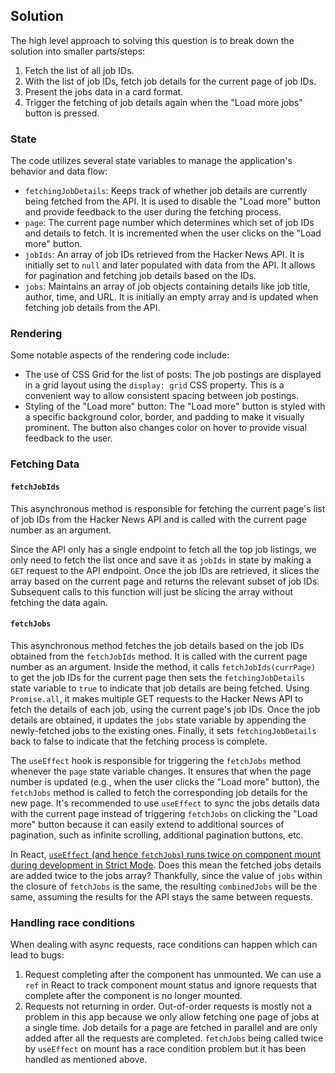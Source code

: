 
## Solution

The high level approach to solving this question is to break down the solution into smaller parts/steps:

1. Fetch the list of all job IDs.
1. With the list of job IDs, fetch job details for the current page of job IDs.
1. Present the jobs data in a card format.
1. Trigger the fetching of job details again when the "Load more jobs" button is pressed.

### State

The code utilizes several state variables to manage the application's behavior and data flow:

- `fetchingJobDetails`: Keeps track of whether job details are currently being fetched from the API. It is used to disable the "Load more" button and provide feedback to the user during the fetching process.
- `page`: The current page number which determines which set of job IDs and details to fetch. It is incremented when the user clicks on the "Load more" button.
- `jobIds`: An array of job IDs retrieved from the Hacker News API. It is initially set to `null` and later populated with data from the API. It allows for pagination and fetching job details based on the IDs.
- `jobs`: Maintains an array of job objects containing details like job title, author, time, and URL. It is initially an empty array and is updated when fetching job details from the API.

### Rendering

Some notable aspects of the rendering code include:

- The use of CSS Grid for the list of posts: The job postings are displayed in a grid layout using the `display: grid` CSS property. This is a convenient way to allow consistent spacing between job postings.
- Styling of the "Load more" button: The "Load more" button is styled with a specific background color, border, and padding to make it visually prominent. The button also changes color on hover to provide visual feedback to the user.

### Fetching Data

#### `fetchJobIds`

This asynchronous method is responsible for fetching the current page's list of job IDs from the Hacker News API and is called with the current page number as an argument.

Since the API only has a single endpoint to fetch all the top job listings, we only need to fetch the list once and save it as `jobIds` in state by making a `GET` request to the API endpoint. Once the job IDs are retrieved, it slices the array based on the current page and returns the relevant subset of job IDs. Subsequent calls to this function will just be slicing the array without fetching the data again.

#### `fetchJobs`

This asynchronous method fetches the job details based on the job IDs obtained from the `fetchJobIds` method. It is called with the current page number as an argument. Inside the method, it calls `fetchJobIds(currPage)` to get the job IDs for the current page then sets the `fetchingJobDetails` state variable to `true` to indicate that job details are being fetched. Using `Promise.all`, it makes multiple GET requests to the Hacker News API to fetch the details of each job, using the current page's job IDs. Once the job details are obtained, it updates the `jobs` state variable by appending the newly-fetched jobs to the existing ones. Finally, it sets `fetchingJobDetails` back to false to indicate that the fetching process is complete.

The `useEffect` hook is responsible for triggering the `fetchJobs` method whenever the `page` state variable changes. It ensures that when the page number is updated (e.g., when the user clicks the "Load more" button), the `fetchJobs` method is called to fetch the corresponding job details for the new page. It's recommended to use `useEffect` to sync the jobs details data with the current page instead of triggering `fetchJobs` on clicking the "Load more" button because it can easily extend to additional sources of pagination, such as infinite scrolling, additional pagination buttons, etc.

In React, [`useEffect` (and hence `fetchJobs`) runs twice on component mount during development in Strict Mode](https://react.dev/reference/react/useEffect#my-effect-runs-twice-when-the-component-mounts). Does this mean the fetched jobs details are added twice to the jobs array? Thankfully, since the value of `jobs` within the closure of `fetchJobs` is the same, the resulting `combinedJobs` will be the same, assuming the results for the API stays the same between requests.

### Handling race conditions

When dealing with async requests, race conditions can happen which can lead to bugs:

1. Request completing after the component has unmounted. We can use a `ref` in React to track component mount status and ignore requests that complete after the component is no longer mounted.
1. Requests not returning in order. Out-of-order requests is mostly not a problem in this app because we only allow fetching one page of jobs at a single time. Job details for a page are fetched in parallel and are only added after all the requests are completed. `fetchJobs` being called twice by `useEffect` on mount has a race condition problem but it has been handled as mentioned above.

<TestCases />
<Notes />
